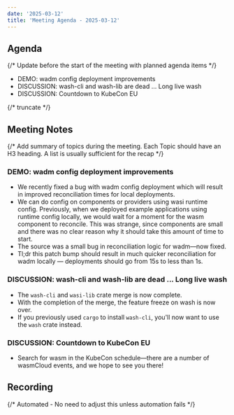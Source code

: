 ```yaml
---
date: '2025-03-12'
title: 'Meeting Agenda - 2025-03-12'
---
```


## Agenda

{/* Update before the start of the meeting with planned agenda items */}

- DEMO: wadm config deployment improvements
- DISCUSSION: wash-cli and wash-lib are dead ... Long live wash
- DISCUSSION: Countdown to KubeCon EU

{/* truncate */}

## Meeting Notes

{/* Add summary of topics during the meeting. Each Topic should have an H3 heading. A list is usually sufficient for the recap */}

### DEMO: wadm config deployment improvements

- We recently fixed a bug with wadm config deployment which will result in improved reconciliation times for local deployments. 
- We can do config on components or providers using wasi runtime config. Previously, when we deployed example applications using runtime config locally, we would wait for a moment for the wasm component to reconcile. This was strange, since components are small and there was no clear reason why it should take this amount of time to start. 
- The source was a small bug in reconciliation logic for wadm&mdash;now fixed.
- Tl;dr this patch bump should result in much quicker reconciliation for wadm locally — deployments should go from 15s to less than 1s. 

### DISCUSSION: wash-cli and wash-lib are dead ... Long live wash

- The `wash-cli` and `wasi-lib` crate merge is now complete.
- With the completion of the merge, the feature freeze on wash is now over.
- If you previously used `cargo` to install `wash-cli`, you'll now want to use the `wash` crate instead.

### DISCUSSION: Countdown to KubeCon EU

- Search for wasm in the KubeCon schedule&mdash;there are a number of wasmCloud events, and we hope to see you there!

## Recording

{/* Automated - No need to adjust this unless automation fails */}

<YouTube url="https://www.youtube.com/watch?v=Ccw7V__Q0Gc" />
